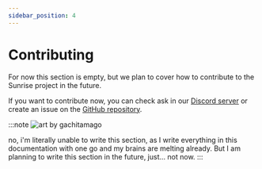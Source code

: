 ```yaml
---
sidebar_position: 4
---
```


# Contributing

For now this section is empty, but we plan to cover how to contribute to the Sunrise project in the future.

If you want to contribute now, you can check ask in our [Discord server](https://discord.gg/BjV7c9VRfn) or create an issue on the [GitHub repository](https://github.com/SunriseCommunity/Sunrise).

:::note
![art by gachitamago](/img/agness.jpg)

no, i'm literally unable to write this section, as I write everything in this documentation with one go and my brains are melting already. But I am planning to write this section in the future, just... not now.
:::
